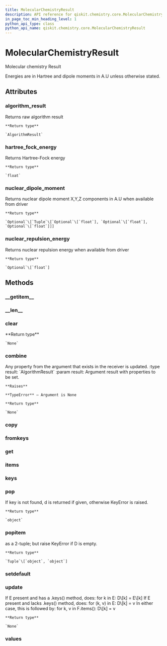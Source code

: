 ```yaml
---
title: MolecularChemistryResult
description: API reference for qiskit.chemistry.core.MolecularChemistryResult
in_page_toc_min_heading_level: 1
python_api_type: class
python_api_name: qiskit.chemistry.core.MolecularChemistryResult
---
```


# MolecularChemistryResult

<Class id="qiskit.chemistry.core.MolecularChemistryResult" isDedicatedPage={true} github="https://github.com/qiskit-community/qiskit-aqua/tree/stable/0.7/qiskit/chemistry/core/chemistry_operator.py" signature="MolecularChemistryResult(a_dict=None)">
  Molecular chemistry Result

  Energies are in Hartree and dipole moments in A.U unless otherwise stated.

  ## Attributes

  ### algorithm\_result

  <Attribute id="qiskit.chemistry.core.MolecularChemistryResult.algorithm_result" signature="qiskit.aqua.algorithms.algorithm_result.AlgorithmResult">
    Returns raw algorithm result

    **Return type**

    `AlgorithmResult`
  </Attribute>

  ### hartree\_fock\_energy

  <Attribute id="qiskit.chemistry.core.MolecularChemistryResult.hartree_fock_energy" signature="float">
    Returns Hartree-Fock energy

    **Return type**

    `float`
  </Attribute>

  ### nuclear\_dipole\_moment

  <Attribute id="qiskit.chemistry.core.MolecularChemistryResult.nuclear_dipole_moment" signature="Optional[Tuple[Optional[float], Optional[float], Optional[float]]]">
    Returns nuclear dipole moment X,Y,Z components in A.U when available from driver

    **Return type**

    `Optional`\[`Tuple`\[`Optional`\[`float`], `Optional`\[`float`], `Optional`\[`float`]]]
  </Attribute>

  ### nuclear\_repulsion\_energy

  <Attribute id="qiskit.chemistry.core.MolecularChemistryResult.nuclear_repulsion_energy" signature="Optional[float]">
    Returns nuclear repulsion energy when available from driver

    **Return type**

    `Optional`\[`float`]
  </Attribute>

  ## Methods

  ### \_\_getitem\_\_

  <Function id="qiskit.chemistry.core.MolecularChemistryResult.__getitem__" signature="MolecularChemistryResult.__getitem__(key)" />

  ### \_\_len\_\_

  <Function id="qiskit.chemistry.core.MolecularChemistryResult.__len__" signature="MolecularChemistryResult.__len__()" />

  ### clear

  <Function id="qiskit.chemistry.core.MolecularChemistryResult.clear" signature="MolecularChemistryResult.clear()">
    **Return type**

    `None`
  </Function>

  ### combine

  <Function id="qiskit.chemistry.core.MolecularChemistryResult.combine" signature="MolecularChemistryResult.combine(result)">
    Any property from the argument that exists in the receiver is updated. :type result: `AlgorithmResult` :param result: Argument result with properties to be set.

    **Raises**

    **TypeError** – Argument is None

    **Return type**

    `None`
  </Function>

  ### copy

  <Function id="qiskit.chemistry.core.MolecularChemistryResult.copy" signature="MolecularChemistryResult.copy()" />

  ### fromkeys

  <Function id="qiskit.chemistry.core.MolecularChemistryResult.fromkeys" signature="classmethod MolecularChemistryResult.fromkeys(iterable, value=None)" />

  ### get

  <Function id="qiskit.chemistry.core.MolecularChemistryResult.get" signature="MolecularChemistryResult.get(k[, d]) → D[k] if k in D, else d.  d defaults to None." />

  ### items

  <Function id="qiskit.chemistry.core.MolecularChemistryResult.items" signature="MolecularChemistryResult.items() → a set-like object providing a view on D’s items" />

  ### keys

  <Function id="qiskit.chemistry.core.MolecularChemistryResult.keys" signature="MolecularChemistryResult.keys() → a set-like object providing a view on D’s keys" />

  ### pop

  <Function id="qiskit.chemistry.core.MolecularChemistryResult.pop" signature="MolecularChemistryResult.pop(key, default=None)">
    If key is not found, d is returned if given, otherwise KeyError is raised.

    **Return type**

    `object`
  </Function>

  ### popitem

  <Function id="qiskit.chemistry.core.MolecularChemistryResult.popitem" signature="MolecularChemistryResult.popitem()">
    as a 2-tuple; but raise KeyError if D is empty.

    **Return type**

    `Tuple`\[`object`, `object`]
  </Function>

  ### setdefault

  <Function id="qiskit.chemistry.core.MolecularChemistryResult.setdefault" signature="MolecularChemistryResult.setdefault(k[, d]) → D.get(k,d), also set D[k]=d if k not in D" />

  ### update

  <Function id="qiskit.chemistry.core.MolecularChemistryResult.update" signature="MolecularChemistryResult.update(*args, **kwargs)">
    If E present and has a .keys() method, does: for k in E: D\[k] = E\[k] If E present and lacks .keys() method, does: for (k, v) in E: D\[k] = v In either case, this is followed by: for k, v in F.items(): D\[k] = v

    **Return type**

    `None`
  </Function>

  ### values

  <Function id="qiskit.chemistry.core.MolecularChemistryResult.values" signature="MolecularChemistryResult.values() → an object providing a view on D’s values" />
</Class>


